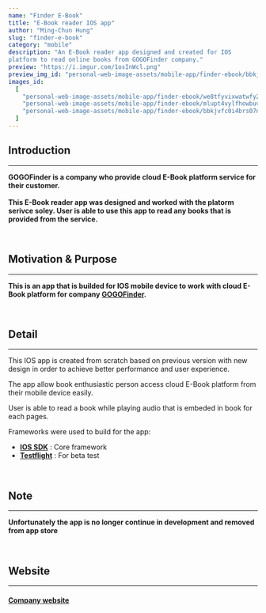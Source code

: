 ```yaml
---
name: "Finder E-Book"
title: "E-Book reader IOS app"
author: "Ming-Chun Hung"
slug: "finder-e-book"
category: "mobile"
description: "An E-Book reader app designed and created for IOS 
platform to read online books from GOGOFinder company."
preview: "https://i.imgur.com/1osInWcl.png"
preview_img_id: "personal-web-image-assets/mobile-app/finder-ebook/bbkjvfc0i4brs07ncfle"
images_id:
  [
    "personal-web-image-assets/mobile-app/finder-ebook/we8tfyvixwatwfy2hm5l",
    "personal-web-image-assets/mobile-app/finder-ebook/mlupt4vylfhowbuvkvah",
    "personal-web-image-assets/mobile-app/finder-ebook/bbkjvfc0i4brs07ncfle",
  ]
---
```


## Introduction

---

**GOGOFinder is a company who provide cloud E-Book platform service for their customer.<br/><br/>
This E-Book reader app was designed and worked with the platorm serivce soley.
User is able to use this app to read any books that is provided from the service.**

<br />

## Motivation & Purpose

---

**This is an app that is builded for IOS mobile device to work with cloud E-Book platform
for company [GOGOFinder](https://www.gogofinder.com.tw/index/index.php).**

<br />

## Detail

---

This IOS app is created from scratch based on previous version with new design
in order to achieve better performance and user experience.

The app allow book enthusiastic person access cloud E-Book platform from their
mobile device easily.

User is able to read a book while playing audio that is embeded in book for
each pages.

Frameworks were used to build for the app:

- **[IOS SDK](https://developer.apple.com/whats-new/)** : Core framework
- **[Testflight](https://testflight.apple.com/)** : For beta test

<br />

## Note

---

**Unfortunately the app is no longer continue in development and removed from app store**

<br />

## Website

---

#### [Company website](https://www.gogofinder.com.tw/index/index.php)

<br />
